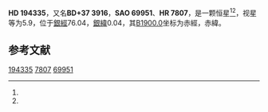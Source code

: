 {{Starbox begin
| name = HD 194335
}}
{{Starbox observe
| epoch = [[J2000.0|J2000.0]]
| constell = {{星座名待查}}<ref name=SIMBAD>{{cite web
 | url=http://simbad.u-strasbg.fr/simbad/sim-id?Ident=HR+7807
 | title =Pulsating variable Star
 | publisher=Centre de Données astronomiques de Strasbourg
 | work=SIMBAD
 | accessdate=2012-07-13}}</ref><ref name=DATA>{{cite web
 | url=http://vizier.u-strasbg.fr/viz-bin/VizieR-5?-out.add=.&-source=5050&-corr=PK=HR&-out.max=9999&HR=7807
 | title=VizieR Detailed Page
 | accessdate=2012-07-13
 | archive-date=2016-03-05
 | archive-url=https://web.archive.org/web/20160305005238/http://vizier.u-strasbg.fr/viz-bin/VizieR-5?-out.add=.&-source=5050&-corr=PK=HR&-out.max=9999&HR=7807
 | dead-url=no
 }}</ref>
| 星官 = 
| ra = {{RA|20|23|44.4}}<ref name=SIMBAD /><ref name=DATA />
| dec = {{DEC|+37|28|35}}<ref name=SIMBAD /><ref name=DATA />
| appmag_v = 5.9<ref name=SIMBAD /><ref name=DATA />
}}
{{Starbox character
| class = B2Ven<ref name=SIMBAD /><ref name=DATA />
| b-v = -0.2<ref name=SIMBAD /><ref name=DATA />
| u-b = -0.88<ref name=SIMBAD /><ref name=DATA />
| r-i = <ref name=SIMBAD /><ref name=DATA />
| variable = 
}}
{{Starbox astrometry
| radial_v = -0.88
| prop_mo_ra = -30
| parallax = 
| p_error = 
}}
{{Starbox catalog
| names =BD+37 3916，[[SAO星表|SAO]] 69951，[[HD星表|HD]] 194335，[[HR星表|HR]] 7807}}
{{Starbox reference |Simbad=HR+7807}}
{{Starbox end}}

'''HD 194335'''，又名'''BD+37 3916'''，'''SAO 69951'''、'''HR 7807'''，是一颗恒星<ref name=SIMBAD /><ref name=DATA />，视星等为5.9，位于[[銀道座標系|銀經]]76.04，[[銀道座標系|銀緯]]0.04，其[[B1900.0|B1900.0]]坐标为赤經{{RA|20|19|59.9}}，赤緯{{DEC|+37|0.04|12}}。

== 参考文献 ==
{{reflist}}

{{star-stub}}

[[Category:HD和HDE天體|194335]]
[[Category:HR天體|7807]]
[[Category:SAO天體|69951]]